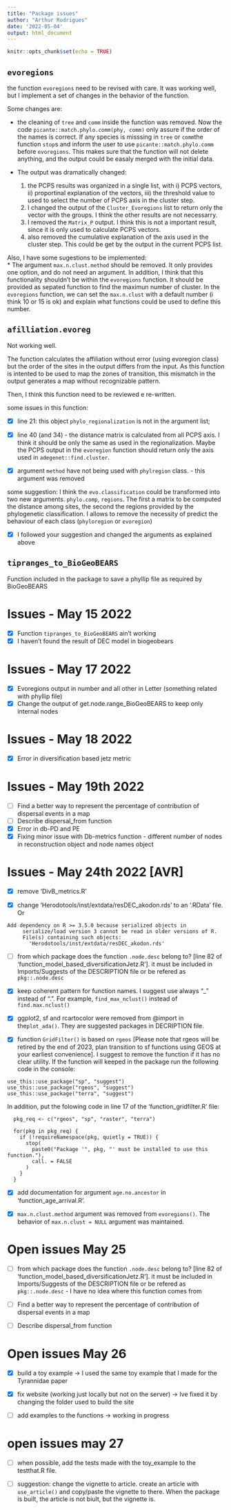 ```yaml
---
title: "Package issues"
author: "Arthur Rodrigues"
date: '2022-05-04'
output: html_document
---
```


```r
knitr::opts_chunk$set(echo = TRUE)
```

## `evoregions`

the function `evoregions` need to be revised with care. It was working well, but I implement a set of changes in the behavior of the function.

Some changes are:

-   the cleaning of `tree` and `comm` inside the function was removed. Now the code `picante::match.phylo.comm(phy, comm)` only assure if the order of the names is correct. If any species is misssing in `tree` or `comm`the function `stop`s and inform the user to use `picante::match.phylo.comm` before `evoregions`. This makes sure that the function will not delete anything, and the output could be easaly merged with the initial data.

-   The output was dramatically changed:

    1)  the PCPS results was organized in a single list, with i) PCPS vectors, ii) proportinal explanation of the vectors, iii) the threshold value to used to select the number of PCPS axis in the cluster step.
    2)  I changed the output of the `Cluster_Evoregions` list to return only the vector with the groups. I think the other results are not necessarry.
    3)  I removed the `Matrix_P` output. I think this is not a important result, since it is only used to calculate PCPS vectors.
    4)  also removed the cumulative explanation of the axis used in the cluster step. This could be get by the output in the current PCPS list.

Also, I have some sugestions to be implemented:\
\* The argument `max.n.clust.method` should be removed. It only provides one option, and do not need an argument. In addition, I think that this functionality shouldn't be within the `evoregions` function. It should be provided as sepated function to find the maximun number of cluster. In the `evoregions` function, we can set the `max.n.clust` with a default number (i think 10 or 15 is ok) and explain what functions could be used to define this number.

## `afilliation.evoreg`

Not working well.

The function calculates the affiliation without error (using evoregion class) but the order of the sites in the output differs from the input. As this function is intented to be used to map the zones of transition, this mismatch in the output generates a map without recognizable pattern.

Then, I think this function need to be reviewed e re-written.

some issues in this function:  

- [x] line 21: this object `phylo_regionalization` is not in the argument list;

- [x] line 40 (and 34) - the distance matrix is calculated from all PCPS axis. I think it should be only the same as used in the regionalization. Maybe the PCPS output in the `evoregion` function should return only the axis used in `adegenet::find.cluster`. 

- [x] argument `method` have not being used with `phylregion` class. - this argument was removed

some suggestion:
I think the `evo.classification` could be transformed into two new arguments. `phylo.comp`, `regions`. The first a matrix to be computed the distance among sites, the second the regions provided by the phylogenetic classification. 
I allows to remove the necessity of predict the behaviour of each class (`phyloregion` or `evoregion`)

- [x] I followed your suggestion and changed the arguments as explained above

## `tipranges_to_BioGeoBEARS`

Function included in the package to save a phyllip file as required by BioGeoBEARS

# Issues - May 15 2022

- [x] Function `tipranges_to_BioGeoBEARS` ain't working
- [x] I haven't found the result of DEC model in biogeobears

# Issues - May 17 2022

- [x] Evoregions output in number and all other in Letter (something related with phyllip file)
- [x] Change the output of get.node.range_BioGeoBEARS to keep only internal nodes

# Issues - May 18 2022

- [x] Error in diversification based jetz metric

# Issues - May 19th 2022

- [ ] Find a better way to represent the percentage of contribution of dispersal events in a map
- [ ] Describe dispersal_from function
- [x] Error in db-PD and PE
- [x] Fixing minor issue with Db-metrics function - different number of nodes in reconstruction object and node names object


# Issues - May 24th 2022 [AVR]

- [x] remove 'DivB_metrics.R'

- [x] change 'Herodotools/inst/extdata/resDEC_akodon.rds' to an '.RData' file. Or 
```
Add dependency on R >= 3.5.0 because serialized objects in
     serialize/load version 3 cannot be read in older versions of R.
     File(s) containing such objects:
       'Herodotools/inst/extdata/resDEC_akodon.rds'
```

- [ ] from which package does the function `.node.desc` belong to? [line 82 of 'function_model_based_diversificationJetz.R']. it must be included in Imports/Suggests of the DESCRIPTION file or be refered as `pkg::.node.desc`

- [x] keep coherent pattern for function names. I suggest use always "_" instead of ".". For example, `find_max_nclust()` instead of `find.max.nclust()`


- [x] ggplot2, sf and rcartocolor were removed from @import in the`plot_ada()`. They are suggested packages in DECRIPTION file. 

- [x] function `GridFilter()` is based on `rgeos` [Please note that rgeos will be retired by the end of 2023, plan transition to sf functions using GEOS at your earliest convenience]. I suggest to remove the function if it has no clear utility. If the function will keeped in the package run the following code in the console: 
```
use_this::use_package("sp", "suggest")
use_this::use_package("rgeos", "suggest")
use_this::use_package("terra", "suggest")

```

In addition, put the folowing code in line 17 of the 'function_gridfilter.R' file:

```
  pkg_req <- c("rgeos", "sp", "raster", "terra")
  
  for(pkg in pkg_req) {
    if (!requireNamespace(pkg, quietly = TRUE)) {
      stop(
        paste0("Package '", pkg, "' must be installed to use this function."),
        call. = FALSE
      )
    }
  }

```

- [x] add documentation for argument `age.no.ancestor` in 'function_age_arrival.R'.

- [x] `max.n.clust.method` argument was removed from `evoregions()`. The behavior of `max.n.clust = NULL` argument was maintained. 


# Open issues May 25

- [ ] from which package does the function `.node.desc` belong to? [line 82 of 'function_model_based_diversificationJetz.R']. it must be included in Imports/Suggests of the DESCRIPTION file or be refered as `pkg::.node.desc` - I have no idea where this function comes from 

- [ ] Find a better way to represent the percentage of contribution of dispersal events in a map

- [ ] Describe dispersal_from function

# Open issues May 26

- [x] build a toy example -> I used the same toy example that I made for the Tyrannidae paper



- [x] fix website (working just locally but not on the server) -> Ive fixed it by changing the folder used to build the site

- [ ] add examples to the functions -> working in progress 

# open issues may 27

- [ ] when possible, add the tests made with the toy_example to the testthat.R file. 

- [ ] suggestion: change the vignette to article. create an article with `use_article()` and copy/paste the vignette to there. When the package is built, the article is not biult, but the vignette is. 






